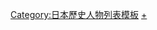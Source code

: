 {{Navbox
|bodyclass=hlist

|name=江戶幕府大老
|title=[[江戶幕府]][[大老 (日本古官職)|大老]]
|list1=
*[[井伊直孝]]<small>1632期間－？</small>
*[[酒井忠世]]<small>1636</small>
*[[土井利勝]]<small>1638-1644</small>
*[[酒井忠勝 (小濱藩主)|酒井忠勝]]<small>1638-1656</small>
*[[酒井忠清]]<small>1666-1680</small>
*{{tsl|ja|井伊直澄||井伊直澄}}<small>1668-1676</small>
*[[堀田正俊]]<small>1681-1684</small>
*[[井伊直興]]<small>1697-1700</small>
*[[柳澤吉保|柳澤吉保<small>（大老格）</small>]]<small>1697-1700</small>
*[[井伊直興|井伊直該<small>（再任）</small>]]<small>1711-1714</small>
*{{tsl|ja|井伊直幸||井伊直幸}}<small>1784-1787</small>
*[[井伊直亮]]<small>1835-1841</small>
*[[井伊直弼]]<small>1858-1860</small>
*{{tsl|ja|酒井忠績||酒井忠績}}<small>1865</small>
}}<noinclude>
[[Category:日本歷史人物列表模板]]
[[Category:江戶幕府大老|+]]
</noinclude>